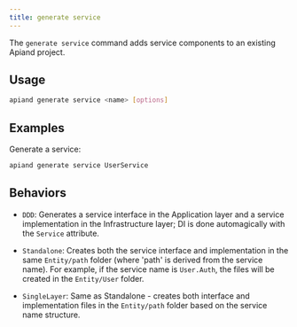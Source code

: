 ```yaml
---
title: generate service
---
```


The `generate service` command adds service components to an existing Apiand project.

## Usage

```bash
apiand generate service <name> [options]
```

## Examples

Generate a service:
```bash
apiand generate service UserService
```

## Behaviors

- `DDD`: Generates a service interface in the Application layer and a service implementation in the Infrastructure layer; DI is done automagically with the `Service` attribute.

- `Standalone`: Creates both the service interface and implementation in the same `Entity/path` folder (where 'path' is derived from the service name). For example, if the service name is `User.Auth`, the files will be created in the `Entity/User` folder.

- `SingleLayer`: Same as Standalone - creates both interface and implementation files in the `Entity/path` folder based on the service name structure.
